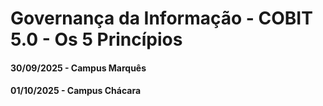 # Governança da Informação - COBIT 5.0 - Os 5 Princípios

#### 30/09/2025 - Campus Marquês {.unnumbered}
#### 01/10/2025 - Campus Chácara {.unnumbered}

